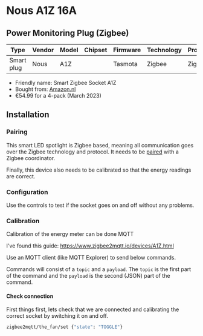 
# Nous A1Z 16A

## Power Monitoring Plug (Zigbee)

| Type       | Vendor | Model | Chipset | Firmware | Technology | Protocol |
| ---------- | ------ | ----- | ------- | -------- | ---------- | -------- |
| Smart plug | Nous   | A1Z   |         | Tasmota  | Zigbee     | Zigbee   |

- Friendly name: Smart Zigbee Socket A1Z
- Bought from: [Amazon.nl](https://www.amazon.nl/dp/B0054PSH6K?psc=1)
- €54.99 for a 4-pack (March 2023)

## Installation

### Pairing

This smart LED spotlight is Zigbee based, meaning all communication goes over the Zigbee technology
and protocol. It needs to be [paired](../../pairing/zigbee) with a Zigbee coordinator.

Finally, this device also needs to be calibrated so that the energy readings are correct.

### Configuration

Use the controls to test if the socket goes on and off without any problems.

### Calibration

Calibration of the energy meter can be done MQTT

I've found this guide: https://www.zigbee2mqtt.io/devices/A1Z.html

Use an MQTT client (like MQTT Explorer) to send below commands.

Commands will consist of a `topic` and a `payload`. The `topic` is the first part of the command and
the `payload` is the second (JSON) part of the command.

#### Check connection

First things first, lets check that we are connected and calibrating the correct socket by switching
it on and off.

```bash
zigbee2mqtt/the_fan/set {"state": "TOGGLE"}
```
